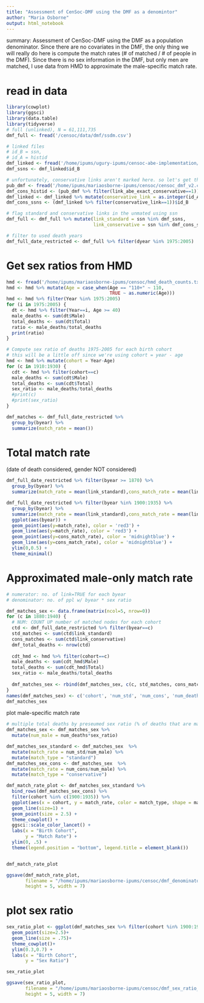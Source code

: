 ```yaml
---
title: "Assessment of CenSoc-DMF using the DMF as a denomintor"
author: "Maria Osborne"
output: html_notebook
---
```


summary:
Assessment of CenSoc-DMF using the DMF as a population denominator.
Since there are no covariates in the DMF, the only thing we will really do here
is compute the match rates (# of matched / # of people in the DMF). Since there is
no sex information in the DMF, but only men are matched, I use data from HMD
to approximate the male-specific match rate.

# read in data
```r
library(cowplot)
library(ggsci)
library(data.table)
library(tidyverse)
# full (unlinked), N = 61,111,735
dmf_full <- fread('/censoc/data/dmf/ssdm.csv')

# linked files 
# id_B = ssn,
# id_A = histid
dmf_linked <- fread('/home/ipums/ugury-ipums/censoc-abe-implementation/data/matched-census-dmf/matched_census_dmf.csv')
dmf_ssns <- dmf_linked$id_B

# unfortunately, conservative links aren't marked here. so let's get the HISTID's from the published version
pub_dmf <- fread('/home/ipums/mariaosborne-ipums/censoc/censoc_dmf_v2.csv')
dmf_cons_histid <- (pub_dmf %>% filter(link_abe_exact_conservative==1))$HISTID
dmf_linked <- dmf_linked %>% mutate(conservative_link = as.integer(id_A %in% dmf_cons_histid))
dmf_cons_ssns <- (dmf_linked %>% filter(conservative_link==1))$id_B

# flag standard and conservative links in the unmated using ssn
dmf_full <- dmf_full %>% mutate(link_standard = ssn %in% dmf_ssns,
                                link_conservative = ssn %in% dmf_cons_ssns)

# filter to used death years
dmf_full_date_restricted <- dmf_full %>% filter(dyear %in% 1975:2005)
```


# Get sex ratios from HMD
```r
hmd <- fread('/home/ipums/mariaosborne-ipums/censoc/hmd_death_counts.txt')
hmd <- hmd %>% mutate(Age = case_when(Age == "110+" ~ 110,
                                      TRUE ~ as.numeric(Age)))
hmd <- hmd %>% filter(Year %in% 1975:2005)
for (i in 1975:2005) {
  dt <- hmd %>% filter(Year==i, Age >= 40)
  male_deaths <- sum(dt$Male)
  total_deaths <- sum(dt$Total)
  ratio <- male_deaths/total_deaths
  print(ratio)
}

# Compute sex ratio of deaths 1975-2005 for each birth cohort
# this will be a little off since we're using cohort = year - age
hmd <- hmd %>% mutate(cohort = Year-Age)
for (c in 1910:1930) {
  cdt <- hmd %>% filter(cohort==c)
  male_deaths <- sum(cdt$Male)
  total_deaths <- sum(cdt$Total)
  sex_ratio <- male_deaths/total_deaths
  #print(c)
  #print(sex_ratio)
}

dmf_matches <- dmf_full_date_restricted %>%
  group_by(byear) %>%
  summarize(match_rate = mean())
```



# Total match rate
(date of death considered, gender NOT considered)
```r
dmf_full_date_restricted %>% filter(byear >= 1870) %>%
  group_by(byear) %>%
  summarize(match_rate = mean(link_standard),cons_match_rate = mean(link_conservative))

dmf_full_date_restricted %>% filter(byear %in% 1900:1935) %>%
  group_by(byear) %>%
  summarize(match_rate = mean(link_standard),cons_match_rate = mean(link_conservative)) %>% 
  ggplot(aes(byear)) +
  geom_point(aes(y=match_rate), color = 'red3') +
  geom_line(aes(y=match_rate), color = 'red3') +
  geom_point(aes(y=cons_match_rate), color = 'midnightblue') +
  geom_line(aes(y=cons_match_rate), color = 'midnightblue') +
  ylim(0,0.5) +
  theme_minimal() 

```


# Approximated male-only match rate
```r
# numerator: no. of link=TRUE for each byear
# denominator: no. of ppl w/ byear * sex ratio

dmf_matches_sex <- data.frame(matrix(ncol=5, nrow=0))
for (c in 1880:1940) {
  # NUM: COUNT UP number of matched nodes for each cohort
  ctd <- dmf_full_date_restricted %>% filter(byear==c)
  std_matches <- sum(ctd$link_standard)
  cons_matches <- sum(ctd$link_conservative)
  dmf_total_deaths <- nrow(ctd)
   
  cdt_hmd <- hmd %>% filter(cohort==c)
  male_deaths <- sum(cdt_hmd$Male)
  total_deaths <- sum(cdt_hmd$Total)
  sex_ratio <- male_deaths/total_deaths
  
  dmf_matches_sex <- rbind(dmf_matches_sex, c(c, std_matches, cons_matches, dmf_total_deaths, sex_ratio))
}
names(dmf_matches_sex) <- c('cohort', 'num_std', 'num_cons', 'num_deaths', 'sex_ratio')
dmf_matches_sex
```


plot male-specific match rate
```r
# multiple total deaths by preseumed sex ratio (% of deaths that are male according to HMD)
dmf_matches_sex <- dmf_matches_sex %>%
  mutate(num_male = num_deaths*sex_ratio)

dmf_matches_sex_standard <- dmf_matches_sex  %>% 
  mutate(match_rate = num_std/num_male) %>% 
  mutate(match_type = "standard")
dmf_matches_sex_cons <- dmf_matches_sex  %>% 
  mutate(match_rate = num_cons/num_male) %>% 
  mutate(match_type = "conservative")

dmf_match_rate_plot <- dmf_matches_sex_standard %>% 
  bind_rows(dmf_matches_sex_cons) %>% 
  filter(cohort %in% c(1900:1935)) %>% 
  ggplot(aes(x = cohort, y = match_rate, color = match_type, shape = match_type)) + 
  geom_line(size=1) + 
  geom_point(size = 2.5) + 
  theme_cowplot() + 
  ggsci::scale_color_lancet() + 
  labs(x = "Birth Cohort",
       y = "Match Rate") + 
  ylim(0, .5) + 
  theme(legend.position = "bottom", legend.title = element_blank()) 


dmf_match_rate_plot 

ggsave(dmf_match_rate_plot, 
       filename = "/home/ipums/mariaosborne-ipums/censoc/dmf_denominator_match_rate_plot.pdf",
       height = 5, width = 7)
```



# plot sex ratio
```r
sex_ratio_plot <- ggplot(dmf_matches_sex %>% filter(cohort %in% 1900:1935), aes(cohort, sex_ratio))+
  geom_point(size=2.5)+
  geom_line(size = .75)+
  theme_cowplot()+
  ylim(0.3,0.7) +
  labs(x = "Birth Cohort",
       y = "Sex Ratio")

sex_ratio_plot

ggsave(sex_ratio_plot, 
       filename = "/home/ipums/mariaosborne-ipums/censoc/dmf_sex_ratio_plot.pdf",
       height = 5, width = 7)
```




